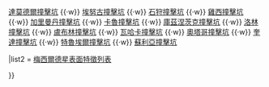 {{Navbox
|name  = 梅西爾德星
|title = [[梅西爾德星]]
|image = [[File:(253) mathilde.jpg|125px|link=|alt=]]
|group1 = 撞擊坑
|list1  = {{Nowrap begin}}[[亞琛撞擊坑]] {{·w}} [[達莫德爾撞擊坑]]  {{·w}} [[埃努古撞擊坑]] {{·w}} [[石狩撞擊坑]]  {{·w}} [[雞西撞擊坑]] {{·w}} [[加里曼丹撞擊坑]]  {{·w}} [[卡魯撞擊坑]] {{·w}} [[庫茲涅茨克撞擊坑]]  {{·w}} [[洛林撞擊坑]]  {{·w}} [[盧布林撞擊坑]] {{·w}} [[瓦哈卡撞擊坑]]  {{·w}} [[奧塔哥撞擊坑]] {{·w}} [[奎達撞擊坑]]  {{·w}} [[特魯埃爾撞擊坑]]  {{·w}} [[蘇利亞撞擊坑]]{{Nowrap end}}

      
|list2 = {{Nowrap begin}}[[梅西爾德星表面特徵列表]]{{Nowrap end}}


}}